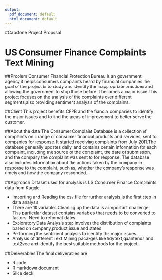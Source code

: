```yaml
---
output:
  pdf_document: default
  html_document: default
---
```


#Capstone Project Proposal

# US Consumer Finance Complaints Text Mining

##Problem 
Consumer Financial Protection Bureau is an government agency,it helps consumers complaints heard by financial companies.the goal of the project is to study and identify the inappropriate practices and allowing the government to stop those before it becomes a major issue.This project focuses on the analysis of the complaints over different segments,also providing sentiment analysis of the complaints.

##Client
This project benefits CFPB and the fiancial companies to identify the major issues and to find the areas of improvement to better serve the customer.

##About the data 
The Consumer Complaint Database is a collection of complaints on a range of consumer financial products and services, sent to companies for response. It started receiving complaints from July 2011.The database generally updates daily, and contains certain information for each complaint, including the source of the complaint, the date of submission, and the company the complaint was sent to for response. The database also includes information about the actions taken by the company in response to the complaint, such as, whether the company’s response was timely and how the company responded.

##Approach
Dataset used for analysis is US Consumer Finance Complaints data from Kaggle.

* Importing and Reading the csv file for further analysis,is the first step in data analysis
* There are 18 variables.Cleaning up the data is a important challenge. This particular dataset contains variables that needs to be converted to factors. Need to reformat dates
* Exploratory Data Analysis step involves the distribution of complaints based on company,product,issue and states
* Performing the sentiment analysis to identify the major issues.
* Analysis of different Text Mining pacakges like tidytext,quantenda and text2vec and identify the best suitable methods for the project.

##Deliverables
The final deliverables are 

* R code
* R markdown document
* Slide deck